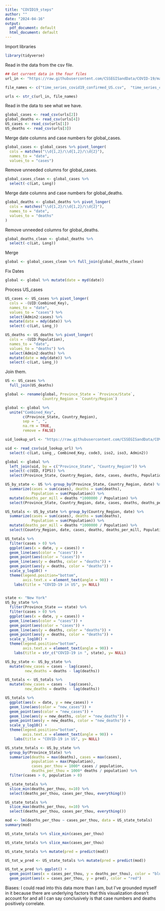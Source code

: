 ---
title: "COVID19_steps"
author: ""
date: "2024-04-16"
output:
  pdf_document: default
  html_document: default
---
Import libraries
```{r import}
library(tidyverse)
```

Read in the data from the csv file.
```{r get_jhu_data}
## Get current data in the four files
url_in <- "https://raw.githubusercontent.com/CSSEGISandData/COVID-19/master/csse_covid_19_data/csse_covid_19_time_series/"

file_names <- c("time_series_covid19_confirmed_US.csv",  "time_series_covid19_confirmed_global.csv", "time_series_covid19_deaths_US.csv",  "time_series_covid19_deaths_global.csv")

urls <- str_c(url_in, file_names)
```

Read in the data to see what we have.

```{r import_data, message = FALSE}
global_cases <- read_csv(urls[2])
global_deaths <- read_csv(urls[4])
US_cases <- read_csv(urls[1])
US_deaths <- read_csv(urls[3])

```

Merge date columns and case numbers for global_cases.

```{r tidy_global_cases}
global_cases <- global_cases %>% pivot_longer(
  cols = matches("\\d{1,2}/\\d{1,2}/\\d{2}"),
  names_to = "date",
  values_to = "cases")
```

Remove unneeded columns for global_cases.

```{r remove_global_cases}
global_cases_clean <- global_cases %>%
  select(-c(Lat, Long))
```

Merge date columns and case numbers for global_deaths.

```{r tidy_global_deaths}
global_deaths <- global_deaths %>% pivot_longer(
  cols = matches("\\d{1,2}/\\d{1,2}/\\d{2}"),
  names_to = "date",
  values_to = "deaths"
)

```

Remove unneeded columns for global_deaths.

```{r remove_global_deaths}
global_deaths_clean <- global_deaths %>% 
  select(-c(Lat, Long))
```

Merge

```{r merge_cases_and_deaths}
global <- global_cases_clean %>% full_join(global_deaths_clean)
```
Fix Dates

```{r date_correct}
global <- global %>% mutate(date = myd(date))
```

Process US_cases

```{r tidy_us_cases}
US_cases <- US_cases %>% pivot_longer(
  cols = -(UID:Combined_Key),
  names_to = "date",
  values_to = "cases") %>%
  select(Admin2:cases) %>%
  mutate(date = mdy(date)) %>%
  select(-c(Lat, Long_))
```

```{r tidy_us_deaths}
US_deaths <- US_deaths %>% pivot_longer(
  cols = -(UID:Population),
  names_to = "date",
  values_to = "deaths") %>%
  select(Admin2:deaths) %>%
  mutate(date = mdy(date)) %>%
  select(-c(Lat, Long_))
```

Join them.

```{r us_join}
US <- US_cases %>%
  full_join(US_deaths)
```

```{r fix_global_names}
global <- rename(global, Province_State = `Province/State`,
                 Country_Region = `Country/Region`)
```


```{r preparing_US_and_global}
global <- global %>%
  unite("Combined_Key",
        c(Province_State, Country_Region),
        sep = ", ",
        na.rm = TRUE,
        remove = FALSE)
```

```{r read_in_extra}
uid_lookup_url <- "https://raw.githubusercontent.com/CSSEGISandData/COVID-19/master/csse_covid_19_data/UID_ISO_FIPS_LookUp_Table.csv"

uid <- read_csv(uid_lookup_url) %>%
  select(-c(Lat, Long_, Combined_Key, code3, iso2, iso3, Admin2))
```

```{r}
global <- global %>% 
  left_join(uid, by = c("Province_State", "Country_Region")) %>%
  select(-c(UID, FIPS)) %>%
  select(Province_State, Country_Region, date, cases, deaths, Population, Combined_Key)
```

```{r}
US_by_state <- US %>% group_by(Province_State, Country_Region, date) %>%
  summarize(cases = sum(cases), deaths = sum(deaths), 
            Population = sum(Population)) %>%
  mutate(deaths_per_mill = deaths *1000000 / Population) %>%
  select(Province_State, Country_Region, date, cases, deaths, deaths_per_mill, Population) %>% ungroup()
```
```{r}
US_totals <- US_by_state %>% group_by(Country_Region, date) %>%
  summarize(cases = sum(cases), deaths = sum(deaths), 
            Population = sum(Population)) %>%
  mutate(deaths_per_mill = deaths *1000000 / Population) %>%
  select(Country_Region, date, cases, deaths, deaths_per_mill, Population) %>% ungroup()
```
```{r filter_US_totals}
US_totals %>% 
  filter(cases > 0) %>%
  ggplot(aes(x = date, y = cases)) +
  geom_line(aes(color = "cases")) +
  geom_point(aes(color = "cases")) +
  geom_line(aes(y = deaths, color = "deaths")) +
  geom_point(aes(y = deaths, color = "deaths")) +
  scale_y_log10() +
  theme(legend.position="bottom",
        axis.text.x = element_text(angle = 90)) +
    labs(title = "COVID-19 in US", y= NULL)
  
```
```{r state_only}
state <- "New York"
US_by_state %>%
  filter(Province_State == state) %>%
  filter(cases > 0) %>%
  ggplot(aes(x = date, y = cases)) +
  geom_line(aes(color = "cases")) +
  geom_point(aes(color = "cases")) +
  geom_line(aes(y = deaths, color = "deaths")) +
  geom_point(aes(y = deaths, color = "deaths")) +
  scale_y_log10() +
  theme(legend.position="bottom",
        axis.text.x = element_text(angle = 90)) +
    labs(title = str_c("COVID-19 in ", state), y= NULL)
```
```{r transform_again}
US_by_state <- US_by_state %>%
  mutate(new_cases = cases - lag(cases),
         new_deaths = deaths - lag(deaths))

US_totals <- US_totals %>%
  mutate(new_cases = cases - lag(cases),
         new_deaths = deaths - lag(deaths))
```

```{r plot_new_cases_new_deaths}
US_totals %>%
  ggplot(aes(x = date, y = new_cases)) +
  geom_line(aes(color = "new_cases")) +
  geom_point(aes(color = "new_cases")) +
  geom_line(aes(y = new_deaths, color = "new_deaths")) +
  geom_point(aes(y = new_deaths, color = "new_deaths")) +
  scale_y_log10() +
  theme(legend.position="bottom",
        axis.text.x = element_text(angle = 90)) +
    labs(title = "COVID-19 in US", y= NULL)
```
```{r}
US_state_totals <- US_by_state %>%
  group_by(Province_State) %>%
  summarize(deaths = max(deaths), cases = max(cases),
            population = max(Population),
            cases_per_thou = 1000* cases / population,
            deaths_per_thou = 1000* deaths / population) %>%
  filter(cases > 0, population > 0)
```

```{r slice_min}
US_state_totals %>%
  slice_min(deaths_per_thou, n=10) %>%
  select(deaths_per_thou, cases_per_thou, everything())
```
```{r slice_max}
US_state_totals %>%
  slice_max(deaths_per_thou, n=10) %>%
  select(deaths_per_thou, cases_per_thou, everything())
```
```{r models}
mod <- lm(deaths_per_thou ~ cases_per_thou, data = US_state_totals)
summary(mod)
```
```{r smallest}
US_state_totals %>% slice_min(cases_per_thou)
```
```{r}
US_state_totals %>% slice_max(cases_per_thou)
```
```{r}
US_state_totals %>% mutate(pred = predict(mod))
```
```{r}
US_tot_w_pred <- US_state_totals %>% mutate(pred = predict(mod))
```

```{r}
US_tot_w_pred %>% ggplot() +
  geom_point(aes(x = cases_per_thou, y = deaths_per_thou), color = "blue") +
  geom_point(aes(x = cases_per_thou, y = pred), color = "red")
```
Biases:
I could read into this data more than I am, but I've grounded myself in it because there are underlying factors that this visualization doesn't account for and all I can say conclusively is that case numbers and deaths positively correlate.
